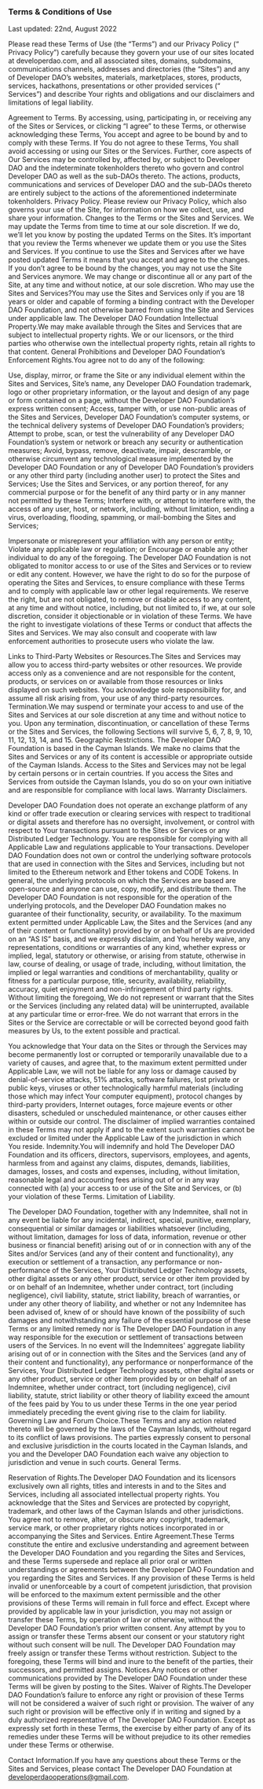### Terms & Conditions of Use

Last updated: 22nd, August 2022

Please read these Terms of Use (the “Terms”) and our Privacy Policy (“ Privacy Policy”) carefully because they govern your use of our sites located at developerdao.com, and all associated sites, domains, subdomains, communications channels, addresses and directories (the “Sites”) and any of Developer DAO’s websites, materials, marketplaces, stores, products, services, hackathons, presentations or other provided services (“ Services”) and describe Your rights and obligations and our disclaimers and limitations of legal liability.

Agreement to Terms. By accessing, using, participating in, or receiving any of the Sites or Services, or clicking “I agree” to these Terms, or otherwise acknowledging these Terms, You accept and agree to be bound by and to comply with these Terms. If You do not agree to these Terms, You shall avoid accessing or using our Sites or the Services. Further, core aspects of Our Services may be controlled by, affected by, or subject to Developer DAO and the indeterminate tokenholders thereto who govern and control Developer DAO as well as the sub-DAOs thereto. The actions, products, communications and services of Developer DAO and the sub-DAOs thereto are entirely subject to the actions of the aforementioned indeterminate tokenholders.
Privacy Policy. Please review our Privacy Policy, which also governs your use of the Site, for information on how we collect, use, and share your information.
Changes to the Terms or the Sites and Services. We may update the Terms from time to time at our sole discretion. If we do, we’ll let you know by posting the updated Terms on the Sites. It’s important that you review the Terms whenever we update them or you use the Sites and Services. If you continue to use the Sites and Services after we have posted updated Terms it means that you accept and agree to the changes. If you don’t agree to be bound by the changes, you may not use the Site and Services anymore. We may change or discontinue all or any part of the Site, at any time and without notice, at our sole discretion.
Who may use the Sites and Services?You may use the Sites and Services only if you are 18 years or older and capable of forming a binding contract with the Developer DAO Foundation, and not otherwise barred from using the Site and Services under applicable law.
The Developer DAO Foundation Intellectual Property.We may make available through the Sites and Services that are subject to intellectual property rights. We or our licensors, or the third parties who otherwise own the intellectual property rights, retain all rights to that content.
General Prohibitions and Developer DAO Foundation’s Enforcement Rights.You agree not to do any of the following:

Use, display, mirror, or frame the Site or any individual element within the Sites and Services, Site’s name, any Developer DAO Foundation trademark, logo or other proprietary information, or the layout and design of any page or form contained on a page, without the Developer DAO Foundation’s express written consent;
Access, tamper with, or use non-public areas of the Sites and Services, Developer DAO Foundation’s computer systems, or the technical delivery systems of Developer DAO Foundation’s providers;
Attempt to probe, scan, or test the vulnerability of any Developer DAO Foundation’s system or network or breach any security or authentication measures;
Avoid, bypass, remove, deactivate, impair, descramble, or otherwise circumvent any technological measure implemented by the Developer DAO Foundation or any of Developer DAO Foundation’s providers or any other third party (including another user) to protect the Sites and Services;
Use the Sites and Services, or any portion thereof, for any commercial purpose or for the benefit of any third party or in any manner not permitted by these Terms;
Interfere with, or attempt to interfere with, the access of any user, host, or network, including, without limitation, sending a virus, overloading, flooding, spamming, or mail-bombing the Sites and Services;

Impersonate or misrepresent your affiliation with any person or entity;
Violate any applicable law or regulation; or
Encourage or enable any other individual to do any of the foregoing.
The Developer DAO Foundation is not obligated to monitor access to or use of the Sites and Services or to review or edit any content. However, we have the right to do so for the purpose of operating the Sites and Services, to ensure compliance with these Terms and to comply with applicable law or other legal requirements. We reserve the right, but are not obligated, to remove or disable access to any content, at any time and without notice, including, but not limited to, if we, at our sole discretion, consider it objectionable or in violation of these Terms. We have the right to investigate violations of these Terms or conduct that affects the Sites and Services. We may also consult and cooperate with law enforcement authorities to prosecute users who violate the law.

Links to Third-Party Websites or Resources.The Sites and Services may allow you to access third-party websites or other resources. We provide access only as a convenience and are not responsible for the content, products, or services on or available from those resources or links displayed on such websites. You acknowledge sole responsibility for, and assume all risk arising from, your use of any third-party resources.
Termination.We may suspend or terminate your access to and use of the Sites and Services at our sole discretion at any time and without notice to you. Upon any termination, discontinuation, or cancellation of these Terms or the Sites and Services, the following Sections will survive 5, 6, 7, 8, 9, 10, 11, 12, 13, 14, and 15.
Geographic Restrictions. The Developer DAO Foundation is based in the Cayman Islands. We make no claims that the Sites and Services or any of its content is accessible or appropriate outside of the Cayman Islands. Access to the Sites and Services may not be legal by certain persons or in certain countries. If you access the Sites and Services from outside the Cayman Islands, you do so on your own initiative and are responsible for compliance with local laws.
Warranty Disclaimers.

Developer DAO Foundation does not operate an exchange platform of any kind or offer trade execution or clearing services with respect to traditional or digital assets and therefore has no oversight, involvement, or control with respect to Your transactions pursuant to the Sites or Services or any Distributed Ledger Technology. You are responsible for complying with all Applicable Law and regulations applicable to Your transactions. Developer DAO Foundation does not own or control the underlying software protocols that are used in connection with the Sites and Services, including but not limited to the Ethereum network and Ether tokens and CODE Tokens. In general, the underlying protocols on which the Services are based are open-source and anyone can use, copy, modify, and distribute them. The Developer DAO Foundation is not responsible for the operation of the underlying protocols, and the Developer DAO Foundation makes no guarantee of their functionality, security, or availability.
To the maximum extent permitted under Applicable Law, the Sites and the Services (and any of their content or functionality) provided by or on behalf of Us are provided on an “AS IS” basis, and we expressly disclaim, and You hereby waive, any representations, conditions or warranties of any kind, whether express or implied, legal, statutory or otherwise, or arising from statute, otherwise in law, course of dealing, or usage of trade, including, without limitation, the implied or legal warranties and conditions of merchantability, quality or fitness for a particular purpose, title, security, availability, reliability, accuracy, quiet enjoyment and non-infringement of third party rights. Without limiting the foregoing, We do not represent or warrant that the Sites or the Services (including any related data) will be uninterrupted, available at any particular time or error-free. We do not warrant that errors in the Sites or the Service are correctable or will be corrected beyond good faith measures by Us, to the extent possible and practical.

You acknowledge that Your data on the Sites or through the Services may become permanently lost or corrupted or temporarily unavailable due to a variety of causes, and agree that, to the maximum extent permitted under Applicable Law, we will not be liable for any loss or damage caused by denial-of-service attacks, 51% attacks, software failures, lost private or public keys, viruses or other technologically harmful materials (including those which may infect Your computer equipment), protocol changes by third-party providers, Internet outages, force majeure events or other disasters, scheduled or unscheduled maintenance, or other causes either within or outside our control. The disclaimer of implied warranties contained in these Terms may not apply if and to the extent such warranties cannot be excluded or limited under the Applicable Law of the jurisdiction in which You reside.
Indemnity.You will indemnify and hold The Developer DAO Foundation and its officers, directors, supervisors, employees, and agents, harmless from and against any claims, disputes, demands, liabilities, damages, losses, and costs and expenses, including, without limitation, reasonable legal and accounting fees arising out of or in any way connected with (a) your access to or use of the Site and Services, or (b) your violation of these Terms.
Limitation of Liability.

The Developer DAO Foundation, together with any Indemnitee, shall not in any event be liable for any incidental, indirect, special, punitive, exemplary, consequential or similar damages or liabilities whatsoever (including, without limitation, damages for loss of data, information, revenue or other business or financial benefit) arising out of or in connection with any of the Sites and/or Services (and any of their content and functionality), any execution or settlement of a transaction, any performance or non-performance of the Services, Your Distributed Ledger Technology assets, other digital assets or any other product, service or other item provided by or on behalf of an Indemnitee, whether under contract, tort (including negligence), civil liability, statute, strict liability, breach of warranties, or under any other theory of liability, and whether or not any Indemnitee has been advised of, knew of or should have known of the possibility of such damages and notwithstanding any failure of the essential purpose of these Terms or any limited remedy nor is The Developer DAO Foundation in any way responsible for the execution or settlement of transactions between users of the Services.
In no event will the Indemnitees' aggregate liability arising out of or in connection with the Sites and the Services (and any of their content and functionality), any performance or nonperformance of the Services, Your Distributed Ledger Technology assets, other digital assets or any other product, service or other item provided by or on behalf of an Indemnitee, whether under contract, tort (including negligence), civil liability, statute, strict liability or other theory of liability exceed the amount of the fees paid by You to us under these Terms in the one year period immediately preceding the event giving rise to the claim for liability.
Governing Law and Forum Choice.These Terms and any action related thereto will be governed by the laws of the Cayman Islands, without regard to its conflict of laws provisions. The parties expressly consent to personal and exclusive jurisdiction in the courts located in the Cayman Islands, and you and the Developer DAO Foundation each waive any objection to jurisdiction and venue in such courts.
General Terms.

Reservation of Rights.The Developer DAO Foundation and its licensors exclusively own all rights, titles and interests in and to the Sites and Services, including all associated intellectual property rights. You acknowledge that the Sites and Services are protected by copyright, trademark, and other laws of the Cayman Islands and other jurisdictions. You agree not to remove, alter, or obscure any copyright, trademark, service mark, or other proprietary rights notices incorporated in or accompanying the Sites and Services.
Entire Agreement.These Terms constitute the entire and exclusive understanding and agreement between the Developer DAO Foundation and you regarding the Sites and Services, and these Terms supersede and replace all prior oral or written understandings or agreements between the Developer DAO Foundation and you regarding the Sites and Services. If any provision of these Terms is held invalid or unenforceable by a court of competent jurisdiction, that provision will be enforced to the maximum extent permissible and the other provisions of these Terms will remain in full force and effect. Except where provided by applicable law in your jurisdiction, you may not assign or transfer these Terms, by operation of law or otherwise, without the Developer DAO Foundation’s prior written consent. Any attempt by you to assign or transfer these Terms absent our consent or your statutory right without such consent will be null. The Developer DAO Foundation may freely assign or transfer these Terms without restriction. Subject to the foregoing, these Terms will bind and inure to the benefit of the parties, their successors, and permitted assigns.
Notices.Any notices or other communications provided by The Developer DAO Foundation under these Terms will be given by posting to the Sites.
Waiver of Rights.The Developer DAO Foundation’s failure to enforce any right or provision of these Terms will not be considered a waiver of such right or provision. The waiver of any such right or provision will be effective only if in writing and signed by a duly authorized representative of The Developer DAO Foundation. Except as expressly set forth in these Terms, the exercise by either party of any of its remedies under these Terms will be without prejudice to its other remedies under these Terms or otherwise.

Contact Information.If you have any questions about these Terms or the Sites and Services, please contact The Developer DAO Foundation at developerdaooperations@gmail.com.